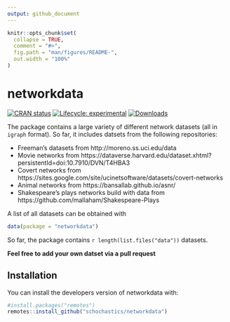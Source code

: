 ```yaml
---
output: github_document
---
```


<!-- README.md is generated from README.Rmd. Please edit that file -->

```r
knitr::opts_chunk$set(
  collapse = TRUE,
  comment = "#>",
  fig.path = "man/figures/README-",
  out.width = "100%"
)
```

# networkdata

<!-- badges: start -->
[![CRAN status](https://www.r-pkg.org/badges/version/networkdata)](https://cran.r-project.org/package=networkdata)
[![Lifecycle: experimental](https://img.shields.io/badge/lifecycle-experimental-orange.svg)](https://www.tidyverse.org/lifecycle/#experimental)
[![Downloads](https://cranlogs.r-pkg.org/badges/networkdata)](https://CRAN.R-project.org/package=networkdata)
<!-- badges: end -->

The package contains a large variety of different network datasets (all in `igraph` format). So far, it includes datsets from the following repositories: 

- Freeman's datasets from http://moreno.ss.uci.edu/data
- Movie networks from https://dataverse.harvard.edu/dataset.xhtml?persistentId=doi:10.7910/DVN/T4HBA3
- Covert networks from https://sites.google.com/site/ucinetsoftware/datasets/covert-networks
- Animal networks from https://bansallab.github.io/asnr/
- Shakespeare's plays networks build with data from https://github.com/mallaham/Shakespeare-Plays

A list of all datasets can be obtained with
```r
data(package = "networkdata")
```

So far, the package contains `r length(list.files("data"))` datasets. 

**Feel free to add your own datset via a pull request**

## Installation

You can install the developers version of networkdata with:

```r
#install.packages("remotes")
remotes::install_github("schochastics/networkdata")
```
